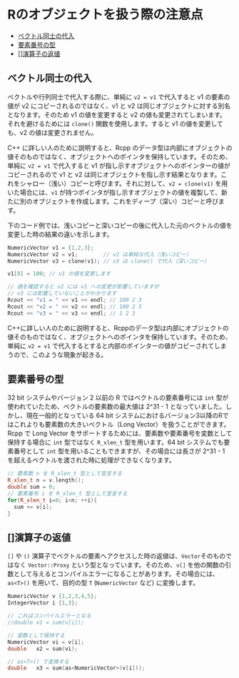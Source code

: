 # Rのオブジェクトを扱う際の注意点



 * [ベクトル同士の代入](#ベクトル同士の代入)
 * [要素番号の型](#)
 * [[]演算子の返値](#[]演算子の返値)



## ベクトル同士の代入

ベクトルや行列同士で代入する際に、単純に `v2 = v1` で代入すると v1 の要素の値が v2 にコピーされるのではなく、v1 と v2 は同じオブジェクトに対する別名となります。そのため v1 の値を変更すると v2 の値も変更されてしまいます。それを避けるためには `clone()` 関数を使用します。すると v1 の値を変更しても、v2 の値は変更されません。

C++ に詳しい人のために説明すると、Rcpp のデータ型は内部にオブジェクトの値そのものではなく、オブジェクトへのポインタを保持しています。そのため、単純に `v2 = v1` で代入すると v1 が指し示すオブジェクトへのポインターの値がコピーされるので v1 と v2 は同じオブジェクトを指し示す結果となります。これをシャロー（浅い）コピーと呼びます。それに対して、`v2 = clone(v1)` を用いた場合には、`v1` が持つポインタが指し示すオブジェクトの値を複製して、新たに別のオブジェクトを作成します。これをディープ（深い）コピーと呼びます。

下のコード例では、浅いコピーと深いコピーの後に代入した元のベクトルの値を変更した時の結果の違いを示します。

```cpp
NumericVector v1 = {1,2,3};
NumericVector v2 = v1;        // v2 は単純な代入（浅いコピー）
NumericVector v3 = clone(v1); // v3 は clone() で代入（深いコピー）

v1[0] = 100; // v1 の値を変更します

// 値を確認すると v2 には v1 への変更が影響していますが
// v3 には影響していないことがわかります
Rcout << "v1 = " << v1 << endl; // 100 2 3
Rcout << "v2 = " << v2 << endl; // 100 2 3
Rcout << "v3 = " << v3 << endl; // 1 2 3
```

C++に詳しい人のために説明すると、Rcppのデータ型は内部にオブジェクトの値そのものではなく、オブジェクトへのポインタを保持しています。そのため、単純に `v2 = v1` で代入するとすると内部のポインターの値がコピーされてしまうので、このような現象が起きる。


## 要素番号の型

32 bit システムやバージョン 2 以前の R ではベクトルの要素番号には `int` 型が使われていたため、ベクトルの要素数の最大値は 2^31 - 1 となっていました。しかし、現在一般的となっている 64 bit システムにおけるバージョン3以降のRではこれよりも要素数の大きいベクトル（Long Vector）を扱うことができます。Rcpp で Long Vector をサポートするためには、要素数や要素番号を変数として保持する場合に `int` 型ではなく `R_xlen_t` 型を用います。64 bit システムでも要素番号として `int` 型を用いることもできますが、その場合には長さが 2^31 - 1 を超えるベクトルを渡された時に処理ができなくなります。

```cpp
// 要素数 n を R_xlen_t 型として宣言する
R_xlen_t n = v.length();
double sum = 0;
// 要素番号 i を R_xlen_t 型として宣言する
for(R_xlen_t i=0; i<n; ++i){
  sum += v[i];
}
```



## []演算子の返値

`[]` や `()` 演算子でベクトルの要素へアクセスした時の返値は、`Vector`そのものではなく `Vector::Proxy` という型となっています。そのため、`v[]` を他の関数の引数として与えるとコンパイルエラーになることがあります。その場合には、`as<T>()` を用いて、目的の型 `T` (`NumericVector` など) に変換します。


```cpp
NumericVector v {1,2,3,4,5};
IntegerVector i {1,3};

// これはコンパイルエラーとなる
//double x1 = sum(v[i]);

// 変数として保持する
NumericVector vi = v[i];
double   x2 = sum(vi);

// as<T>() で変換する
double   x3 = sum(as<NumericVector>(v[i]));
```
